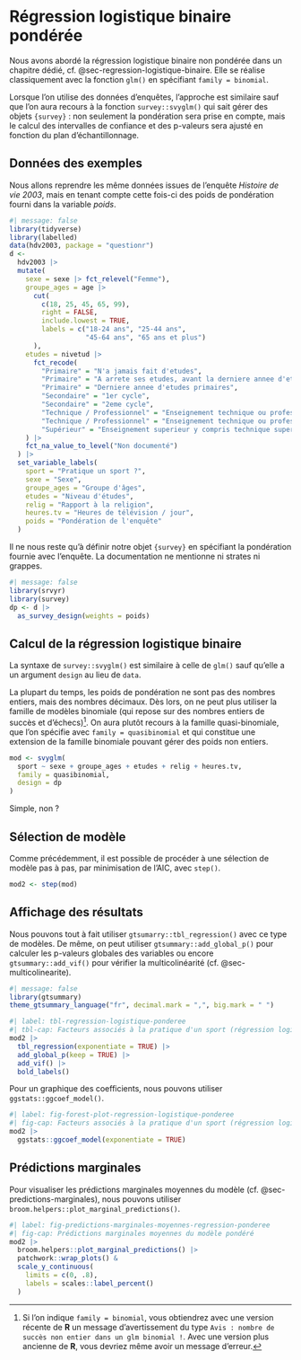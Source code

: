 # Régression logistique binaire pondérée {#sec-regression-logistique-binaire-ponderee}

Nous avons abordé la régression logistique binaire non pondérée dans un chapitre dédié, cf. @sec-regression-logistique-binaire. Elle se réalise classiquement avec la fonction `glm()` en spécifiant `family = binomial`.

Lorsque l'on utilise des données d'enquêtes, l'approche est similaire sauf que l'on aura recours à la fonction `survey::svyglm()` qui sait gérer des objets `{survey}` : non seulement la pondération sera prise en compte, mais le calcul des intervalles de confiance et des p-valeurs sera ajusté en fonction du plan d'échantillonnage.

## Données des exemples

Nous allons reprendre les même données issues de l'enquête *Histoire de vie 2003*, mais en tenant compte cette fois-ci des poids de pondération fourni dans la variable *poids*.

```r
#| message: false
library(tidyverse)
library(labelled)
data(hdv2003, package = "questionr")
d <-
  hdv2003 |> 
  mutate(
    sexe = sexe |> fct_relevel("Femme"),
    groupe_ages = age |>
      cut(
        c(18, 25, 45, 65, 99),
        right = FALSE,
        include.lowest = TRUE,
        labels = c("18-24 ans", "25-44 ans",
                   "45-64 ans", "65 ans et plus")
      ),
    etudes = nivetud |> 
      fct_recode(
        "Primaire" = "N'a jamais fait d'etudes",
        "Primaire" = "A arrete ses etudes, avant la derniere annee d'etudes primaires",
        "Primaire" = "Derniere annee d'etudes primaires",
        "Secondaire" = "1er cycle",
        "Secondaire" = "2eme cycle",
        "Technique / Professionnel" = "Enseignement technique ou professionnel court",
        "Technique / Professionnel" = "Enseignement technique ou professionnel long",
        "Supérieur" = "Enseignement superieur y compris technique superieur"
    ) |> 
    fct_na_value_to_level("Non documenté")  
  ) |> 
  set_variable_labels(
    sport = "Pratique un sport ?",
    sexe = "Sexe",
    groupe_ages = "Groupe d'âges",
    etudes = "Niveau d'études",
    relig = "Rapport à la religion",
    heures.tv = "Heures de télévision / jour",
    poids = "Pondération de l'enquête"
  )
```

Il ne nous reste qu'à définir notre objet `{survey}` en spécifiant la pondération fournie avec l'enquête. La documentation ne mentionne ni strates ni grappes.

```r
#| message: false
library(srvyr)
library(survey)
dp <- d |> 
  as_survey_design(weights = poids)
```

## Calcul de la régression logistique binaire

La syntaxe de `survey::svyglm()` est similaire à celle de `glm()` sauf qu'elle a un argument `design` au lieu de `data`.

La plupart du temps, les poids de pondération ne sont pas des nombres entiers, mais des nombres décimaux. Dès lors, on ne peut plus utiliser la famille de modèles binomiale (qui repose sur des nombres entiers de succès et d'échecs)[^regression-logistique-binaire-ponderee-1]. On aura plutôt recours à la famille quasi-binomiale, que l'on spécifie avec `family = quasibinomial` et qui constitue une extension de la famille binomiale pouvant gérer des poids non entiers.

[^regression-logistique-binaire-ponderee-1]: Si l'on indique `family = binomial`, vous obtiendrez avec une version récente de **R** un message d'avertissement du type `Avis : nombre de succès non entier dans un glm binomial !`. Avec une version plus ancienne de **R**, vous devriez même avoir un message d'erreur.

```r
mod <- svyglm(
  sport ~ sexe + groupe_ages + etudes + relig + heures.tv,
  family = quasibinomial,
  design = dp
)
```

Simple, non ?

## Sélection de modèle

Comme précédemment, il est possible de procéder à une sélection de modèle pas à pas, par minimisation de l'AIC, avec `step()`.

```r
mod2 <- step(mod)
```

## Affichage des résultats

Nous pouvons tout à fait utiliser `gtsumarry::tbl_regression()` avec ce type de modèles. De même, on peut utiliser `gtsummary::add_global_p()` pour calculer les p-valeurs globales des variables ou encore `gtsummary::add_vif()` pour vérifier la multicolinéarité (cf. @sec-multicolinearite).

```r
#| message: false
library(gtsummary)
theme_gtsummary_language("fr", decimal.mark = ",", big.mark = " ")
```

```r
#| label: tbl-regression-logistique-ponderee
#| tbl-cap: Facteurs associés à la pratique d'un sport (régression logistique pondérée)
mod2 |> 
  tbl_regression(exponentiate = TRUE) |> 
  add_global_p(keep = TRUE) |> 
  add_vif() |> 
  bold_labels()
```

Pour un graphique des coefficients, nous pouvons utiliser `ggstats::ggcoef_model()`.

```r
#| label: fig-forest-plot-regression-logistique-ponderee
#| fig-cap: Facteurs associés à la pratique d'un sport (régression logistique pondérée)
mod2 |> 
  ggstats::ggcoef_model(exponentiate = TRUE)
```

## Prédictions marginales

Pour visualiser les prédictions marginales moyennes du modèle (cf. @sec-predictions-marginales), nous pouvons utiliser `broom.helpers::plot_marginal_predictions()`.

```r
#| label: fig-predictions-marginales-moyennes-regression-ponderee
#| fig-cap: Prédictions marginales moyennes du modèle pondéré
mod2 |> 
  broom.helpers::plot_marginal_predictions() |> 
  patchwork::wrap_plots() &
  scale_y_continuous(
    limits = c(0, .8),
    labels = scales::label_percent()
  )
```
